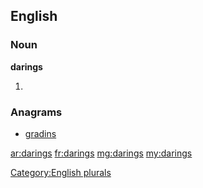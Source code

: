 ==English==

===Noun===
'''darings'''

# {{plural of|[[daring]]}}

===Anagrams===
* [[gradins#English|gradins]]

[[Category:English plurals]]

[[ar:darings]]
[[fr:darings]]
[[mg:darings]]
[[my:darings]]